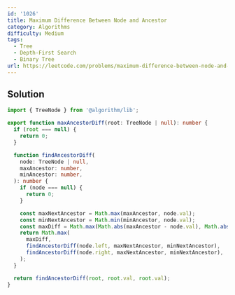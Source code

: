 ```yaml
---
id: '1026'
title: Maximum Difference Between Node and Ancestor
category: Algorithms
difficulty: Medium
tags:
  - Tree
  - Depth-First Search
  - Binary Tree
url: https://leetcode.com/problems/maximum-difference-between-node-and-ancestor
---
```


## Solution

```typescript filename="solution.ts" copy
import { TreeNode } from '@algorithm/lib';

export function maxAncestorDiff(root: TreeNode | null): number {
  if (root === null) {
    return 0;
  }

  function findAncestorDiff(
    node: TreeNode | null,
    maxAncestor: number,
    minAncestor: number,
  ): number {
    if (node === null) {
      return 0;
    }

    const maxNextAncestor = Math.max(maxAncestor, node.val);
    const minNextAncestor = Math.min(minAncestor, node.val);
    const maxDiff = Math.max(Math.abs(maxAncestor - node.val), Math.abs(minAncestor - node.val));
    return Math.max(
      maxDiff,
      findAncestorDiff(node.left, maxNextAncestor, minNextAncestor),
      findAncestorDiff(node.right, maxNextAncestor, minNextAncestor),
    );
  }

  return findAncestorDiff(root, root.val, root.val);
}
```
